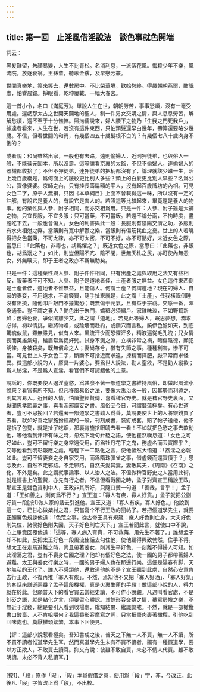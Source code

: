 ```yaml
---
---
---
```

title: 第一回　止淫風借淫說法　談色事就色開端
---






詞云：

黑髮難留，朱顏易變，人生不比青松。名消利息，一派落花風。悔殺少年不樂，風流院，放逐衰翁。王孫輩，聽歌金縷，及早戀芳叢。

世間真樂地，筭來筭去，還數房中。不比榮華境，歡始愁終。得趣朝朝燕爾，酣眠處，怕響晨鐘。掙眼看，乾坤覆載，一幅大春宮。

這一首小令，名曰《滿庭芳》。單說人生在世，朝朝勞苦，事事愁煩，沒有一毫受用處。還虧那太古之世開天闢地的聖人，制一件男女交媾之情，與人息息勞苦，解解愁煩，還不至于十分憔悴。照拘儒說來，婦人腰下之物乃「生我之門死我戶」，據達者看來，人生在世，若沒有這件東西，只怕頭髮還早白幾年，壽筭還要略少幾歲。不信，但看世間的和尚，有幾個四五十歲髮根不白的？有幾個七八十歲肉身不倒的？

或者說：和尚雖然出家，一般也有去路，遠則偷婦人，近則狎徒弟，也與俗人一般，不能葆元固本，所以沒壽。這等請看京裏的太監，不但不偷婦人，連偷婦人的器械都收拾了；不但不狎徒弟，連狎徒弟的把柄都沒有了，論理就該少嫩一生，活上幾百歲纔是，爲何面上的皺紋更比別人多些？頭上的白髮更比別人早些？名爲公公，實像婆婆。京師之內，只有挂長壽扁額的平人，沒有起百歲牌坊的內相。可見女色二字，原于人無損，只因《本草綱目》上面不曾載得這一味，所以沒有一定的註解，有說它是養人的，有說它是害人的。若照這等比驗起來，畢竟還是養人的物事。他的藥性與人參、附子相同，而亦交相爲用。只是一件：人參、附子雖是大補之物，只宜長服，不宜多服；只可當藥，不可當飯。若還不論分兩，不拘時度，盡飽吃下去，一般也會傷人。女色的利害與此一般：長服則有陰陽交濟之功，多服則有水火相尅之弊。當藥則有寬中解鬱之樂，當飯則有傷筋耗血之憂。世上的人若曉得把女色當藥，不可太踈，亦不可太密，不可不好，亦不可酷好，未近女色之際，當思曰：「此藥也，非毒也，胡爲懼之？」既近女色之際，當思曰：「此藥也，非飯也，胡爲溺之？」如此，則豈但陽不亢、陰不閉，世無夭札之民，亦可使內無怨女，外無曠夫，即于王者之政亦不爲無助矣。

只是一件：這種藥性與人參、附子件件相同，只有出產之處與取用之法又有些相反，服藥者不可不知。人參、附子是道地者佳，土產者服之無益。女色這件東西倒是土產者佳，道地者不惟無益，且能傷人。何謂土產？何謂道地？現在的婦人、自家的妻妾，不用遠求，不消錢買，隨手扯來就是，此之謂「土產」。任我橫眠倒睡沒有阻撓，隨他叩戶敲門不擔驚恐；既無傷于元氣，且有益于宗祧。交感一番，渾身通泰。豈不謂之養人？艶色出于朱門，嬌粧必須繡戶。家雞味淡，不如野鶩新鮮；舊婦色衰，爭似閨雛少艾，此之謂「道地」。若見此等婦人，眠思夢想，務求必得，初以情挑，繼將物贈，或踰墻而赴約，或鑽穴而言私。饒伊色膽如天，到底驚魂似鼠，雖無誰見，似有人來。風流汗少而恐懼汗多，精液遍從毛孔洩；兒女情長而英雄氣短，鬚眉常爲捉奸髡。試身不測之淵，立構非常之禍，暗傷陰德，顯犯明條。身被殺矣，既無償命之人；妻尚存兮，猶有失節之事。種種利害，慘不可當。可見世上人于女色二字，斷斷不可捨近而求遠，揀精而擇肥，厭平常而求怪異。做這部小說的人，原具一片婆心，要爲世人說法，勸人窒欲，不是勸人縱欲；爲人秘淫，不是爲人宣淫。看官們不可認錯他的主意。

說話的，你既要使人遏淫窒慾，爲甚麼不著一部道學之書維持風俗，却做起風流小說來？看官有所不知。但凡移風易俗之法，要像大禹治水一般，因其勢而利導之，則其言易入。近日的人情，怕讀聖經賢傳，喜看稗官野史。就是稗官野史裏面，又厭聞忠孝節義之事，喜看淫邪誕妄之書。風俗至今日，可謂靡蕩極矣。有心世道者，豈可不思挽回？若還著一部道學之書勸人爲善，莫說要使世上的人將銀錢買了去看，就如好善之家施捨經藏的一般，刊刻成書，裝釘成套，賠了帖子送他，他不是拆了包甕，就是扯了吃烟，那裏肯施捨眼睛去看一看！不如就把色慾之事去歆動他，等他看到津津有味之時，忽然下幾句針砭之語，使他瞿然嘆息道：「女色之可好如此，豈可不留行樂之身常遠受用，而爲牡丹花下之鬼，務虛名而丟實際乎？」又等他看到明彰報應之處，輕輕下一二點化之言，使他幡然大悟道：「姦淫之必報如此，豈可不留妻妾之身自家受用，而爲隋珠彈雀之事，借虛錢而還實債乎？」思念及此，自然不走邪路。不走邪路，自然夫愛其妻，妻敬其夫，《周南》《召南》之化，不外是矣。此之謂就事論事、以人治人之法。不但做稗官野史之人當用此術，就是經書上的聖賢，亦先有行之者。不信但看戰國之時，孟子對齊宣王稱說王政。那宣王是聲色貨利中人，王政非其所好，只隨口賛一句道：「善哉，言乎！」孟子道：「王如善之，則何爲不行？」宣王道：「寡人有疾，寡人好貨。」孟子就把公劉好貨一段[按1]做人家的話去引進他。宣王又道：「寡人有疾，寡人好色。」他說到這一句，已甘心做桀紂之君，只當寫个不行王政的回帖了。若把個道學先生，就要正顏厲色規諫他道：「色荒之事，從古帝王具有規箴：庶人好色則亡身，大夫好色則失位，諸侯好色則失國，天子好色則亡天下。」宣王若聞此言，就使口中不說，心上畢竟回覆他道：「這等，寡人病入膏肓，不可救藥，用先生不著了。」誰想孟子却不如此，反把太王好色一段風流佳話去勾住他，使他聽得興致勃然，住手不得。想太王在走馬避難之時，尚且帶著姜女，則其生平好色、一刻離不得婦人可知。如此淫蕩之君，豈有不喪身亡國之理？他却有個好色之法，使一國的男子都帶著婦人避難。太王與姜女行樂之時，一國的男子婦人也在那邊行樂。這便是陽春有脚，天地無私的王化了。誰人不感頌他，還敢道他的不是？宣王聽到此處，自然心安意肯去行王政，不復再推「寡人有疾」。不然，焉知他不又把「寡人好酒」、「寡人好氣」的套話來謙遜兩番？孟子這段機權，真是火裏生蓮的手段！做這部小說的人，得力就在於此。但願普天下的看官買去當經史讀，不可作小說觀。凡遇叫看官處，不是針砭之語，就是點化之言，須要留心體認。其餘形容交媾之情，摹寫房幃之樂，不無近于淫褻，總是要引人看到收場處，纔知結果、纔識警戒。不然，就是一部橄欖書口酸嗇、人不肯咀嚼何？我這番形容摩寫之詞，只當把棗肉裹著橄欖，引他吃到回味處也。莫厭攤頭絮繁，本事下回便見。

【評：這部小說惹看極矣。吾知書成之後，普天之下無一人不買，無一人不讀，所不買不讀者惟道學先生耳。然而真道學先生未有不買不讀者，獨有一種假道學，要以方正欺人，不敢買去讀耳。抑又有說：彼雖不敢自買，未必不倩人代買。雖不敢明讀，未必不背人私讀耳。】



* * *





[按1]、「段」原作「叚」，「叚」本爲假借之意，俗用爲「段」字，非，今改正。此後凡「叚」字皆改正爲「段」，不出校。